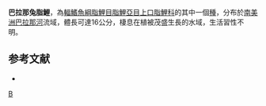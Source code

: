{{Speciesbox 
| genus = Leporinus
| species = paranensis
| authority = [[Garavello|Garavello]] & [[Britski|Britski]], 1987
| status = NE
| status_system = IUCN3.1
}}
'''巴拉那兔脂鯉'''，為[[輻鰭魚綱|輻鰭魚綱]][[脂鯉目|脂鯉目]][[脂鯉亞目|脂鯉亞目]][[上口脂鯉科|上口脂鯉科]]的其中一個[[種|種]]，分布於[[南美洲|南美洲]][[巴拉那河|巴拉那河]]流域，體長可達16公分，棲息在植被茂盛生長的水域，生活習性不明。

==参考文献==
{{refbegin}}
*{{FishBase_species|genus=Leporinus|species=paranensis|year=2013|month=9}}
{{refend}}
{{Taxonbar}}

[[Category:兔脂鯉屬|B]]